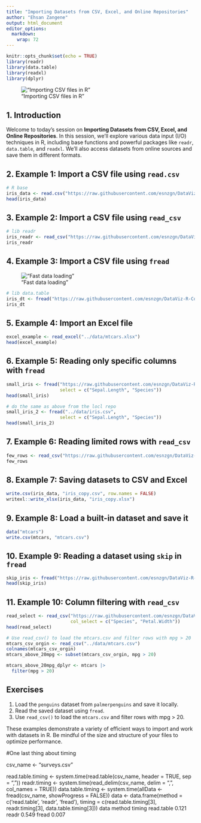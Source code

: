```yaml
---
title: "Importing Datasets from CSV, Excel, and Online Repositories"
author: "Ehsan Zangene"
output: html_document
editor_options: 
  markdown: 
    wrap: 72
---
```


```r
knitr::opts_chunk$set(echo = TRUE)
library(readr)
library(data.table)
library(readxl)
library(dplyr)
```

!["Importing CSV files in R"](../images/import_files.png)

## 1. Introduction

Welcome to today’s session on **Importing Datasets from CSV, Excel, and
Online Repositories**. In this session, we’ll explore various data input
(I/O) techniques in R, including base functions and powerful packages
like `readr`, `data.table`, and `readxl`. We'll also access datasets
from online sources and save them in different formats.

## 2. Example 1: Import a CSV file using `read.csv`

```r
# R base
iris_data <- read.csv("https://raw.githubusercontent.com/esnzgn/DataViz-R-Course/main/data/iris.csv")
head(iris_data)
```

## 3. Example 2: Import a CSV file using `read_csv`

```r
# lib readr
iris_readr <- read_csv("https://raw.githubusercontent.com/esnzgn/DataViz-R-Course/main/data/iris.csv")
iris_readr
```

## 4. Example 3: Import a CSV file using `fread`

!["Fast data loading"](../images/fread.webp)

```r
# lib data.table
iris_dt <- fread("https://raw.githubusercontent.com/esnzgn/DataViz-R-Course/main/data/iris.csv")
iris_dt
```

## 5. Example 4: Import an Excel file

```r
excel_example <- read_excel("../data/mtcars.xlsx")
head(excel_example)
```

## 6. Example 5: Reading only specific columns with `fread`

```r
small_iris <- fread("https://raw.githubusercontent.com/esnzgn/DataViz-R-Course/main/data/iris.csv",
                    select = c("Sepal.Length", "Species"))
head(small_iris)

# do the same as above from the locl repo
small_iris_2 <- fread("../data/iris.csv",
                    select = c("Sepal.Length", "Species"))
head(small_iris_2)
```

## 7. Example 6: Reading limited rows with `read_csv`

```r
few_rows <- read_csv("https://raw.githubusercontent.com/esnzgn/DataViz-R-Course/main/data/iris.csv", n_max = 5)
few_rows
```

## 8. Example 7: Saving datasets to CSV and Excel

```r
write.csv(iris_data, "iris_copy.csv", row.names = FALSE)
writexl::write_xlsx(iris_data, "iris_copy.xlsx")
```

## 9. Example 8: Load a built-in dataset and save it

```r
data("mtcars")
write.csv(mtcars, "mtcars.csv")
```

## 10. Example 9: Reading a dataset using `skip` in `fread`

```r
skip_iris <- fread("https://raw.githubusercontent.com/esnzgn/DataViz-R-Course/main/data/iris.csv", skip = 5)
head(skip_iris)
```

## 11. Example 10: Column filtering with `read_csv`

```r
read_select <- read_csv("https://raw.githubusercontent.com/esnzgn/DataViz-R-Course/main/data/iris.csv",
                        col_select = c("Species", "Petal.Width"))
head(read_select)

# Use read_csv() to load the mtcars.csv and filter rows with mpg > 20
mtcars_csv_orgin <- read_csv("../data/mtcars.csv")
colnames(mtcars_csv_orgin)
mtcars_above_20mpg <- subset(mtcars_csv_orgin, mpg > 20)

mtcars_above_20mpg_dplyr <- mtcars |> 
  filter(mpg > 20)
```

## Exercises

1.  Load the `penguins` dataset from `palmerpenguins` and save it
    locally.
2.  Read the saved dataset using `fread`.
3.  Use `read_csv()` to load the `mtcars.csv` and filter rows with mpg
    \> 20.

These examples demonstrate a variety of efficient ways to import and
work with datasets in R. Be mindful of the size and structure of your
files to optimize performance.

#One last thing about timing

csv_name \<- "surveys.csv"

read.table.timing \<- system.time(read.table(csv_name, header = TRUE,
sep = ",")) readr.timing \<- system.time(read_delim(csv_name, delim =
",", col_names = TRUE)) data.table.timing \<- system.time(allData \<-
fread(csv_name, showProgress = FALSE)) data \<- data.frame(method =
c('read.table', 'readr', 'fread'), timing = c(read.table.timing[3],
readr.timing[3], data.table.timing[3])) data method timing read.table
0.121 readr 0.549 fread 0.007
